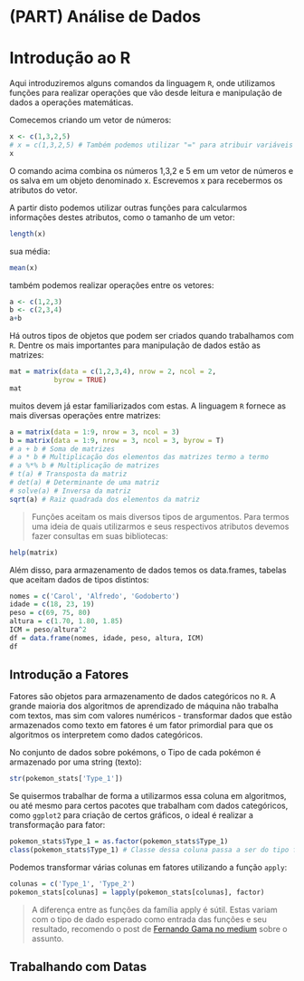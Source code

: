 # (PART) Análise de Dados {-}

# Introdução ao R

Aqui introduziremos alguns comandos da linguagem `R`, onde utilizamos funções para realizar operações que vão desde leitura e manipulação de dados a operações matemáticas.

Comecemos criando um vetor de números:

```r
x <- c(1,3,2,5)
# x = c(1,3,2,5) # Também podemos utilizar "=" para atribuir variáveis
x
```

O comando acima combina os números 1,3,2 e 5 em um vetor de números e os salva em um objeto denominado x. Escrevemos x para recebermos os atributos do vetor.

A partir disto podemos utilizar outras funções para calcularmos informações destes atributos, como o tamanho de um vetor:

```r
length(x)
```

sua média:

```r
mean(x)
```

também podemos realizar operações entre os vetores:

```r
a <- c(1,2,3)
b <- c(2,3,4)
a+b
```

Há outros tipos de objetos que podem ser criados quando trabalhamos com `R`. Dentre os mais importantes para manipulação de dados estão as matrizes:

```r
mat = matrix(data = c(1,2,3,4), nrow = 2, ncol = 2,
           byrow = TRUE)
mat
```

muitos devem já estar familiarizados com estas. A linguagem `R` fornece as mais diversas operações entre matrizes:

```r
a = matrix(data = 1:9, nrow = 3, ncol = 3)
b = matrix(data = 1:9, nrow = 3, ncol = 3, byrow = T)
# a + b # Soma de matrizes
# a * b # Multiplicação dos elementos das matrizes termo a termo
# a %*% b # Multiplicação de matrizes
# t(a) # Transposta da matriz
# det(a) # Determinante de uma matriz
# solve(a) # Inversa da matriz
sqrt(a) # Raiz quadrada dos elementos da matriz
```

> Funções aceitam os mais diversos tipos de argumentos. Para termos uma ideia de quais utilizarmos e seus respectivos atributos devemos fazer consultas em suas bibliotecas:

```r
help(matrix)
```

Além disso, para armazenamento de dados temos os data.frames, tabelas que aceitam dados de tipos distintos:

```r
nomes = c('Carol', 'Alfredo', 'Godoberto')
idade = c(18, 23, 19)
peso = c(69, 75, 80)
altura = c(1.70, 1.80, 1.85)
ICM = peso/altura^2
df = data.frame(nomes, idade, peso, altura, ICM)
df
```


## Introdução a Fatores

Fatores são objetos para armazenamento de dados categóricos no `R`. A grande maioria dos algoritmos de aprendizado de máquina não trabalha com textos, mas sim com valores numéricos - transformar dados que estão armazenados como texto em fatores é um fator primordial para que os algoritmos os interpretem como dados categóricos.

No conjunto de dados sobre pokémons, o Tipo de cada pokémon é armazenado por uma string (texto):

```r
str(pokemon_stats['Type_1'])
```

Se quisermos trabalhar de forma a utilizarmos essa coluna em algoritmos, ou até mesmo para certos pacotes que trabalham com dados categóricos, como `ggplot2` para criação de certos gráficos, o ideal é realizar a transformação para fator:

```r
pokemon_stats$Type_1 = as.factor(pokemon_stats$Type_1)
class(pokemon_stats$Type_1) # Classe dessa coluna passa a ser do tipo fator
```

Podemos transformar várias colunas em fatores utilizando a função `apply`:

```r
colunas = c('Type_1', 'Type_2')
pokemon_stats[colunas] = lapply(pokemon_stats[colunas], factor)
```

> A diferença entre as funções da família apply é sútil. Estas variam com o tipo de dado esperado como entrada das funções e seu resultado, recomendo o post de [Fernando Gama no medium](https://medium.com/@fernando.gama/família-apply-fugindo-um-pouco-dos-loops-convencionais-43ff6ba96013) sobre o assunto.


## Trabalhando com Datas